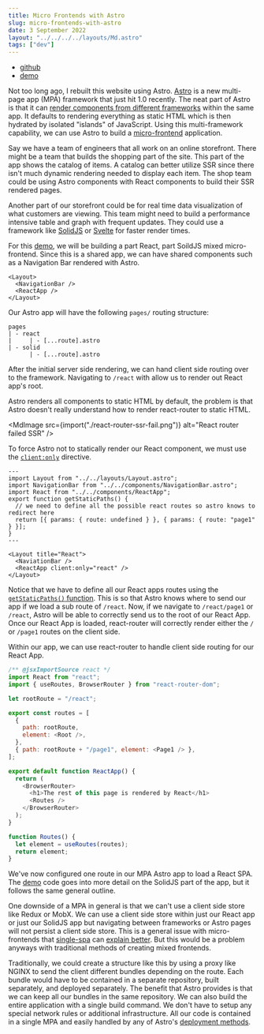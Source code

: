 ```yaml
---
title: Micro Frontends with Astro
slug: micro-frontends-with-astro
date: 3 September 2022
layout: "../../../../layouts/Md.astro"
tags: ["dev"]
---
```



- [github](https://github.com/ec965/micro-frontends-astro)
- [demo](https://ec965.github.io/micro-frontends-astro/)

Not too long ago, I rebuilt this website using Astro.
[Astro](https://astro.build/) is a new multi-page app (MPA) framework that just hit 1.0 recently.
The neat part of Astro is that it can
[render components from different frameworks](https://docs.astro.build/en/core-concepts/framework-components/) within the same app.
It defaults to rendering everything as static HTML which is then hydrated by isolated "islands" of JavaScript.
Using this multi-framework capability, we can use Astro to build a [micro-frontend](https://micro-frontends.org/) application.

Say we have a team of engineers that all work on an online storefront.
There might be a team that builds the shopping part of the site.
This part of the app shows the catalog of items.
A catalog can better utilize SSR since there isn't much dynamic rendering needed to display each item.
The shop team could be using Astro components with React components to build their SSR rendered pages.

Another part of our storefront could be for real time data visualization of what customers are viewing.
This team might need to build a performance intensive table and graph with frequent updates.
They could use a framework like [SolidJS](https://www.solidjs.com/) or [Svelte](https://svelte.dev/)
for faster render times.

For this [demo](https://ec965.github.io/micro-frontends-astro/), 
we will be building a part React, part SoildJS mixed micro-frontend.
Since this is a shared app, we can have shared components such as a Navigation Bar rendered with Astro.

```astro
<Layout>
  <NavigationBar />
  <ReactApp />
</Layout>
```

Our Astro app will have the following `pages/` routing structure:

```
pages
| - react
|     | - [...route].astro
| - solid
      | - [...route].astro
```

After the initial server side rendering, we can hand client side routing over to the framework.
Navigating to `/react` with allow us to render out React app's root.

Astro renders all components to static HTML by default,
the problem is that Astro doesn't really understand how to render react-router to static HTML.

<MdImage
  src={import("./react-router-ssr-fail.png")}
  alt="React router failed SSR"
/>

To force Astro not to statically render our React component, we must use the
[`client:only`](https://docs.astro.build/en/reference/directives-reference/#clientonly) directive.

```astro
---
import Layout from "../../layouts/Layout.astro";
import NavigationBar from "../../components/NavigationBar.astro";
import React from "../../components/ReactApp";
export function getStaticPaths() {
  // we need to define all the possible react routes so astro knows to redirect here
  return [{ params: { route: undefined } }, { params: { route: "page1" } }];
}
---

<Layout title="React">
  <NaviationBar />
  <ReactApp client:only="react" />
</Layout>
```

Notice that we have to define all our React apps routes using the [`getStaticPaths()` function](https://docs.astro.build/en/core-concepts/routing/#dynamic-routes).
This is so that Astro knows where to send our app if we load a sub route of `/react`.
Now, if we navigate to `/react/page1` or `/react`, Astro will be able to correctly send us to the root of our React App.
Once our React App is loaded, react-router will correctly render either the `/` or `/page1` routes on the client side.

Within our app, we can use react-router to handle client side routing for our React App.

```javascript
/** @jsxImportSource react */
import React from "react";
import { useRoutes, BrowserRouter } from "react-router-dom";

let rootRoute = "/react";

export const routes = [
  {
    path: rootRoute,
    element: <Root />,
  },
  { path: rootRoute + "/page1", element: <Page1 /> },
];

export default function ReactApp() {
  return (
    <BrowserRouter>
      <h1>The rest of this page is rendered by React</h1>
      <Routes />
    </BrowserRouter>
  );
}

function Routes() {
  let element = useRoutes(routes);
  return element;
}
```

We've now configured one route in our MPA Astro app to load a React SPA.
The [demo](https://ec965.github.io/micro-frontends-astro/) code goes into more detail on the SolidJS part of the app, 
but it follows the same general outline.

One downside of a MPA in general is that we can't use a client side store like Redux or MobX.
We can use a client side store within just our React app or just our SolidJS app but navigating between frameworks or
Astro pages will not persist a client side store.
This is a general issue with micro-frontends that [single-spa](https://single-spa.js.org/) 
can [explain better](https://single-spa.js.org/docs/recommended-setup/#state-management).
But this would be a problem anyways with traditional methods of creating mixed frontends.

Traditionally, we could create a structure like this by using a proxy like NGINX to send the client different
bundles depending on the route.
Each bundle would have to be contained in a separate repository, built separately, and deployed separately.
The benefit that Astro provides is that we can keep all our bundles in the same repository.
We can also build the entire application with a single build command.
We don't have to setup any special network rules or additional infrastructure.
All our code is contained in a single MPA and easily handled by any of Astro's [deployment methods](https://docs.astro.build/en/guides/deploy/).
